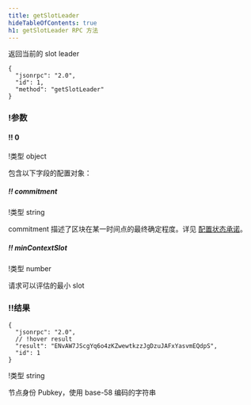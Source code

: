 ```yaml
---
title: getSlotLeader
hideTableOfContents: true
h1: getSlotLeader RPC 方法
---
```


返回当前的 slot leader

<APIMethod>

```jsonc !!request curl
{
  "jsonrpc": "2.0",
  "id": 1,
  "method": "getSlotLeader"
}
```

### !参数

#### !! 0

!类型 object

包含以下字段的配置对象：

##### !! commitment

!类型 string

commitment 描述了区块在某一时间点的最终确定程度。详见
[配置状态承诺](/docs/rpc#configuring-state-commitment)。

##### !! minContextSlot

!类型 number

请求可以评估的最小 slot

### !!结果

```jsonc !response
{
  "jsonrpc": "2.0",
  // !hover result
  "result": "ENvAW7JScgYq6o4zKZwewtkzzJgDzuJAFxYasvmEQdpS",
  "id": 1
}
```

!类型 string

节点身份 Pubkey，使用 base-58 编码的字符串

</APIMethod>
